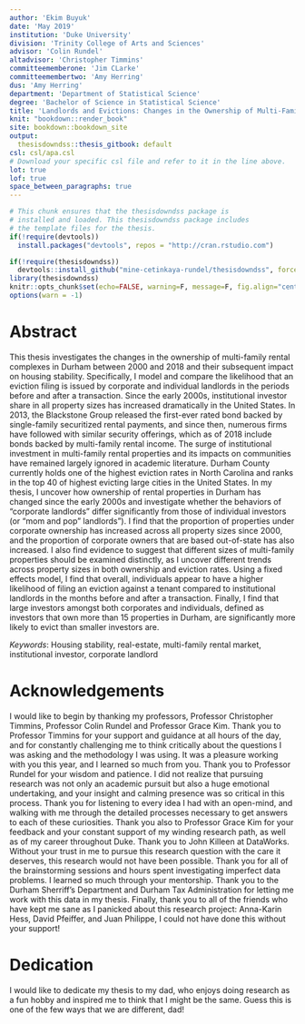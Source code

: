 ```yaml
---
author: 'Ekim Buyuk'
date: 'May 2019'
institution: 'Duke University'
division: 'Trinity College of Arts and Sciences'
advisor: 'Colin Rundel'
altadvisor: 'Christopher Timmins'
committeememberone: 'Jim CLarke'
committeemembertwo: 'Amy Herring'
dus: 'Amy Herring'
department: 'Department of Statistical Science'
degree: 'Bachelor of Science in Statistical Science'
title: 'Landlords and Evictions: Changes in the Ownership of Multi-Family Rental Properties and Its Impact on Housing Stability in Durham, NC'
knit: "bookdown::render_book"
site: bookdown::bookdown_site
output: 
  thesisdowndss::thesis_gitbook: default
csl: csl/apa.csl
# Download your specific csl file and refer to it in the line above.
lot: true
lof: true
space_between_paragraphs: true
---
```


```r
# This chunk ensures that the thesisdowndss package is
# installed and loaded. This thesisdowndss package includes
# the template files for the thesis.
if(!require(devtools))
  install.packages("devtools", repos = "http://cran.rstudio.com")

if(!require(thesisdowndss))
  devtools::install_github("mine-cetinkaya-rundel/thesisdowndss", force=TRUE)
library(thesisdowndss)
knitr::opts_chunk$set(echo=FALSE, warning=F, message=F, fig.align="center")
options(warn = -1)
```

# Abstract {-}

This thesis investigates the changes in the ownership of multi-family rental complexes in Durham between 2000 and 2018 and their subsequent impact on housing stability. Specifically, I model and compare the likelihood that an eviction filing is issued by corporate and individual landlords in the periods before and after a transaction. Since the early 2000s, institutional investor share in all property sizes has increased dramatically in the United States. In 2013, the Blackstone Group released the first-ever rated bond backed by single-family securitized rental payments, and since then, numerous firms have followed with similar security offerings, which as of 2018 include bonds backed by multi-family rental income. The surge of institutional investment in multi-family rental properties and its impacts on communities have remained largely ignored in academic literature. Durham County currently holds one of the highest eviction rates in North Carolina and ranks in the top 40 of highest evicting large cities in the United States. In my thesis, I uncover how ownership of rental properties in Durham has changed since the early 2000s and investigate whether the behaviors of "corporate landlords" differ significantly from those of individual investors (or “mom and pop” landlords”). I find that the proportion of properties under corporate ownership has increased across all property sizes since 2000, and the proportion of corporate owners that are based out-of-state has also increased. I also find evidence to suggest that different sizes of multi-family properties should be examined distinctly, as I uncover different trends across property sizes in both ownership and eviction rates. Using a fixed effects model, I find that overall, individuals appear to have a higher likelihood of filing an eviction against a tenant compared to institutional landlords in the months before and after a transaction. Finally, I find that large investors amongst both corporates and individuals, defined as investors that own more than 15 properties in Durham, are significantly more likely to evict than smaller investors are. 

*Keywords*: Housing stability, real-estate, multi-family rental market, institutional investor, corporate landlord


# Acknowledgements {-}

I would like to begin by thanking my professors, Professor Christopher Timmins, Professor Colin Rundel and Professor Grace Kim. Thank you to Professor Timmins for your support and guidance at all hours of the day, and for constantly challenging me to think critically about the questions I was asking and the methodology I was using. It was a pleasure working with you this year, and I learned so much from you. Thank you to Professor Rundel for your wisdom and patience. I did not realize that pursuing research was not only an academic pursuit but also a huge emotional undertaking, and your insight and calming presence was so critical in this process. Thank you for listening to every idea I had with an open-mind, and walking with me through the detailed processes necessary to get answers to each of these curiosities. Thank you also to Professor Grace Kim for your feedback and your constant support of my winding research path, as well as of my career throughout Duke. 
Thank you to John Killeen at DataWorks. Without your trust in me to pursue this research question with the care it deserves, this research would not have been possible. Thank you for all of the brainstorming sessions and hours spent investigating imperfect data problems. I learned so much through your mentorship. 
Thank you to the Durham Sherriff’s Department and Durham Tax Administration for letting me work with this data in my thesis. Finally, thank you to all of the friends who have kept me sane as I panicked about this research project: Anna-Karin Hess, David Pfeiffer, and Juan Philippe, I could not have done this without your support! 


# Dedication {-}

I would like to dedicate my thesis to my dad, who enjoys doing research as a fun hobby and inspired me to think that I might be the same. Guess this is one of the few ways that we are different, dad!
